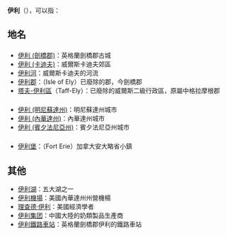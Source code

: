 '''伊利'''（{{lang-en|Ely}}），可以指：

==地名==
==={{GBR}}===
* [[伊利_(劍橋郡)|伊利 (劍橋郡)]]：英格蘭劍橋郡古城
* [[伊利_(卡迪夫)|伊利 (卡迪夫)]]：威爾斯卡迪夫郊區
* [[伊利河|伊利河]]：威爾斯卡迪夫的河流
* [[伊利郡|伊利郡]]：（Isle of Ely）已廢除的郡，今劍橋郡
* [[塔夫-伊利區|塔夫-伊利區]]（Taff-Ely）：已廢除的威爾斯二級行政區，原屬中格拉摩根郡

==={{USA}}===
* [[伊利_(明尼蘇達州)|伊利 (明尼蘇達州)]]：明尼蘇達州城市
* [[伊利_(內華達州)|伊利 (內華達州)]]：內華達州城市
* [[伊利_(賓夕法尼亞州)|伊利 (賓夕法尼亞州)]]：賓夕法尼亞州城市

==={{CAN}}===
* [[伊利堡|伊利堡]]：（Fort Erie）加拿大安大略省小鎮

==其他==
* [[伊利湖|伊利湖]]：五大湖之一
* [[伊利機場|伊利機場]]：美國內華達州州營機楊
* [[理查德·伊利|理查德·伊利]]：美國經濟學者
* [[伊利集团|伊利集团]]：中國大陸的奶類製品生產商
* [[伊利鐵路車站|伊利鐵路車站]]：英格蘭劍橋郡伊利的鐵路車站

{{disambig|cat=二字地名消歧義}}
{{DEFAULTSORT:Ely}}